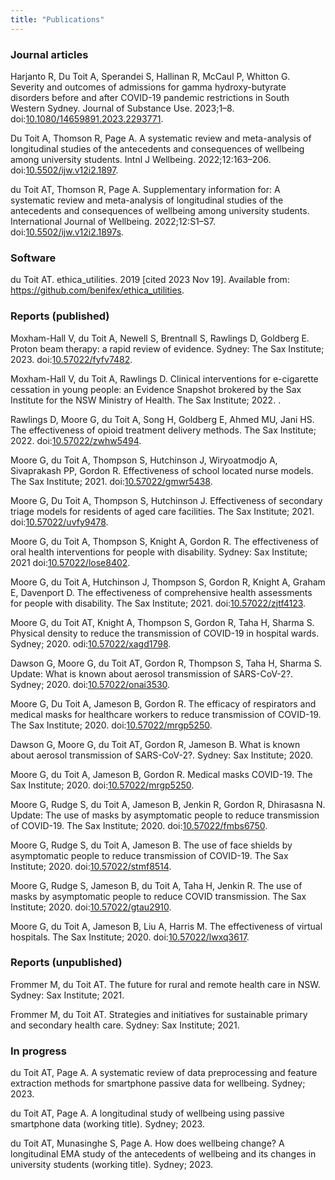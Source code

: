 ```yaml
---
title: "Publications"
---
```


### Journal articles

Harjanto R, Du Toit A, Sperandei S, Hallinan R, McCaul P, Whitton G. Severity and outcomes of admissions for gamma hydroxy-butyrate disorders before and after COVID-19 pandemic restrictions in South Western Sydney. Journal of Substance Use. 2023;1–8. doi:[10.1080/14659891.2023.2293771](https://doi.org/10.1080/14659891.2023.2293771).

Du Toit A, Thomson R, Page A. A systematic review and meta-analysis of longitudinal studies of the antecedents and consequences of wellbeing among university students. Intnl J Wellbeing. 2022;12:163–206. doi:[10.5502/ijw.v12i2.1897](https://doi.org/10.5502/ijw.v12i2.1897).

du Toit AT, Thomson R, Page A. Supplementary information for: A systematic review and meta-analysis of longitudinal studies of the antecedents and consequences of wellbeing among university students. International Journal of Wellbeing. 2022;12:S1–S7. doi:[10.5502/ijw.v12i2.1897s](https://doi.org/10.5502/ijw.v12i2.1897s).

### Software

du Toit AT. ethica_utilities. 2019 \[cited 2023 Nov 19\]. Available from: <https://github.com/benifex/ethica_utilities>.

### Reports (published)

Moxham-Hall V, du Toit A, Newell S, Brentnall S, Rawlings D, Goldberg E. Proton beam therapy: a rapid review of evidence. Sydney: The Sax Institute; 2023. doi:[10.57022/fyfv7482](https://doi.org/10.57022/fyfv7482).

Moxham-Hall V, du Toit A, Rawlings D. Clinical interventions for e-cigarette cessation in young people: an Evidence Snapshot brokered by the Sax Institute for the NSW Ministry of Health. The Sax Institute; 2022. .

Rawlings D, Moore G, du Toit A, Song H, Goldberg E, Ahmed MU, Jani HS. The effectiveness of opioid treatment delivery methods. The Sax Institute; 2022. doi:[10.57022/zwhw5494](https://doi.org/10.57022/zwhw5494).

Moore G, du Toit A, Thompson S, Hutchinson J, Wiryoatmodjo A, Sivaprakash PP, Gordon R. Effectiveness of school located nurse models. The Sax Institute; 2021. doi:[10.57022/gmwr5438](https://doi.org/10.57022/gmwr5438).

Moore G, Du Toit A, Thompson S, Hutchinson J. Effectiveness of secondary triage models for residents of aged care facilities. The Sax Institute; 2021. doi:[10.57022/uvfy9478](https://doi.org/10.57022/uvfy9478).

Moore G, du Toit A, Thompson S, Knight A, Gordon R. The effectiveness of oral health interventions for people with disability. Sydney: Sax Institute; 2021 doi:[10.57022/lose8402](https://doi.org/10.57022/lose8402).

Moore G, du Toit A, Hutchinson J, Thompson S, Gordon R, Knight A, Graham E, Davenport D. The effectiveness of comprehensive health assessments for people with disability. The Sax Institute; 2021. doi:[10.57022/zjtf4123](https://doi.org/10.57022/zjtf4123).

Moore G, du Toit AT, Knight A, Thompson S, Gordon R, Taha H, Sharma S. Physical density to reduce the transmission of COVID-19 in hospital wards. Sydney; 2020. odi:[10.57022/xagd1798](https://doi.org/10.57022/xagd1798).

Dawson G, Moore G, du Toit AT, Gordon R, Thompson S, Taha H, Sharma S. Update: What is known about aerosol transmission of SARS-CoV-2?. Sydney; 2020. doi:[10.57022/onai3530](https://doi.org/10.57022/onai3530).

Moore G, Du Toit A, Jameson B, Gordon R. The efficacy of respirators and medical masks for healthcare workers to reduce transmission of COVID-19. The Sax Institute; 2020. doi:[10.57022/mrgp5250](https://doi.org/10.57022/mrgp5250).

Dawson G, Moore G, du Toit AT, Gordon R, Jameson B. What is known about aerosol transmission of SARS-CoV-2?. Sydney: Sax Institute; 2020.

Moore G, du Toit A, Jameson B, Gordon R. Medical masks COVID-19. The Sax Institute; 2020. doi:[10.57022/mrgp5250](https://doi.org/10.57022/mrgp5250).

Moore G, Rudge S, du Toit A, Jameson B, Jenkin R, Gordon R, Dhirasasna N. Update: The use of masks by asymptomatic people to reduce transmission of COVID-19. The Sax Institute; 2020. doi:[10.57022/fmbs6750](https://doi.org/10.57022/fmbs6750).

Moore G, Rudge S, du Toit A, Jameson B. The use of face shields by asymptomatic people to reduce transmission of COVID-19. The Sax Institute; 2020. doi:[10.57022/stmf8514](https://doi.org/10.57022/stmf8514).

Moore G, Rudge S, Jameson B, du Toit A, Taha H, Jenkin R. The use of masks by asymptomatic people to reduce COVID transmission. The Sax Institute; 2020. doi:[10.57022/gtau2910](https://doi.org/10.57022/gtau2910).

Moore G, du Toit A, Jameson B, Liu A, Harris M. The effectiveness of virtual hospitals. The Sax Institute; 2020. doi:[10.57022/lwxq3617](https://doi.org/10.57022/lwxq3617).

### Reports (unpublished)

Frommer M, du Toit AT. The future for rural and remote health care in NSW. Sydney: Sax Institute; 2021.

Frommer M, du Toit AT. Strategies and initiatives for sustainable primary and secondary health care. Sydney: Sax Institute; 2021.

### In progress

du Toit AT, Page A. A systematic review of data preprocessing and feature extraction methods for smartphone passive data for wellbeing. Sydney; 2023.

du Toit AT, Page A. A longitudinal study of wellbeing using passive smartphone data (working title). Sydney; 2023.

du Toit AT, Munasinghe S, Page A. How does wellbeing change? A longitudinal EMA study of the antecedents of wellbeing and its changes in university students (working title). Sydney; 2023.
